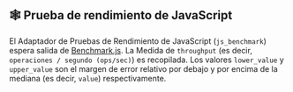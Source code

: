 
## 🕸 Prueba de rendimiento de JavaScript

El Adaptador de Pruebas de Rendimiento de JavaScript (`js_benchmark`) espera salida de [Benchmark.js](https://github.com/bestiejs/benchmark.js).
La Medida de `throughput` (es decir, `operaciones / segundo (ops/sec)`) es recopilada.
Los valores `lower_value` y `upper_value` son el margen de error relativo por debajo y por encima de la mediana (es decir, `value`) respectivamente.

<NodeJsBenchmark />